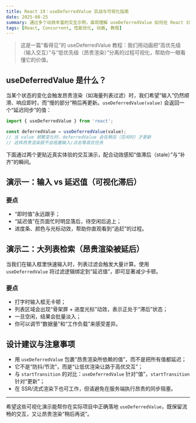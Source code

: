 ```yaml
---
title: React 19：useDeferredValue 实战与可视化指南
date: 2025-08-25
summary: 通过多个动效丰富的交互示例，直观理解 useDeferredValue 如何在 React 19 中提升交互流畅度
tags: [React, Concurrent, 性能优化, 动画, 教程]
---
```


> 这是一篇“看得见”的 useDeferredValue 教程：我们用动画把“高优先级（输入交互）”与“低优先级（昂贵渲染）”分离的过程可视化，帮助你一眼看懂它的价值。

## useDeferredValue 是什么？

当某个状态的变化会触发昂贵渲染（如海量列表过滤）时，我们希望“输入”仍然顺滑、响应即时，而“慢的部分”稍后再更新。`useDeferredValue(value)` 会返回一个“延迟同步”的值：

```jsx
import { useDeferredValue } from 'react';

const deferredValue = useDeferredValue(value);
// 当 value 频繁变化时，deferredValue 会在稍后（空闲时）才更新
// 这样昂贵渲染就不会阻塞输入/点击等高优任务
```

下面通过两个更贴近真实体验的交互演示，配合动效感知“值滞后（stale）”与“补齐”的瞬间。

## 演示一：输入 vs 延迟值（可视化滞后）

<TypingLagDemo />

### 要点
- “即时值”永远跟手；
- “延迟值”在页面忙时明显落后，待空闲后追上；
- 进度条、颜色与光标动效，帮助你直观看到“追赶”的过程。

## 演示二：大列表检索（昂贵渲染被延后）

当我们在输入框里快速输入时，列表过滤会触发大量计算。使用 `useDeferredValue` 将过滤逻辑绑定到“延迟值”，即可显著减少卡顿。

<DeferredSearch />

### 要点
- 打字时输入框无卡顿；
- 列表区域会出现“骨架屏 + 进度光标”动效，表示正处于“滞后”状态；
- 一旦空闲，结果会批量淡入；
- 你可以调节“数据量”和“工作负载”来感受差异。

## 设计建议与注意事项

- 用 `useDeferredValue` 包裹“昂贵渲染所依赖的值”，而不是把所有值都延迟；
- 它不是“防抖/节流”，而是“让低优渲染让路于高优交互”；
- 与 `startTransition` 的对比：`useDeferredValue` 针对“值”，`startTransition` 针对“更新”；
- 在 SSR/流式渲染下也可工作，但请避免在服务端执行昂贵的同步阻塞。

---

希望这些可视化演示能帮你在实际项目中正确落地 `useDeferredValue`，既保留流畅的交互，又让昂贵渲染“稍后再说”。
